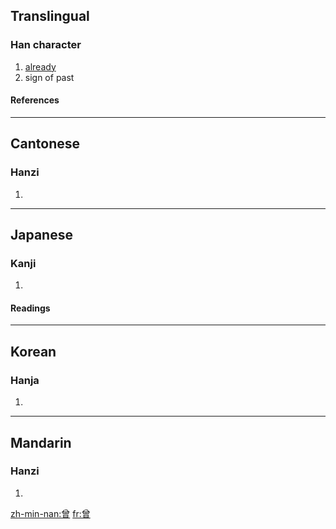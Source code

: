 {{see|曽}}

==Translingual==
===Han character===
{{Han char|rn=73|rad=曰|as=08|sn=12|four=8060<sub>6</sub>|canj=金田日 (CWA)}}
# [[already]]
# sign of past
====References====
{{Han ref|kx=0503.030|dkj=14299|dj=0877.020|hdz=21521.030|uh=66FE|ud=26366|bh=B4BF|bd=46271}}

----
==Cantonese==
===Hanzi===
{{yue-hanzi|jyut=|y=chang4, jang1}}
# {{defn|Cantonese}}

----
==Japanese==
===Kanji===
{{ja-kanji|grade=|rs=曰08}}
# {{defn|Japanese}} 
====Readings====
{{ja-readings|on=[[そ]] (so), [[そう]] (sō), [[ぞう]] (zō)|kun=[[かつて]] (katsute), [[すなわち]] (sunawachi)}}

----
==Korean==
===Hanja===
{{ko-hanja|hangeul=증|eumhun=|rv=jeung|mr=chŭng|y=cung}}
# {{defn|Korean}}

----
==Mandarin==
===Hanzi===
{{cmn-hanzi|pin=[[céng]] ([[ceng2]]), [[zeng]] ([[zeng1]])|wg=ts'eng<sup>2</sup>}}
# {{defn|Mandarin}}


[[zh-min-nan:曾]]
[[fr:曾]]
